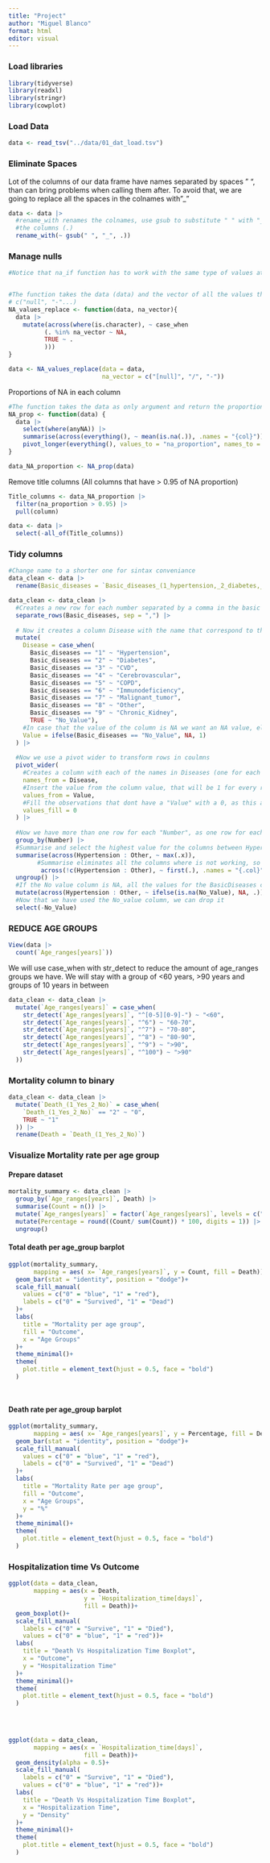 ```yaml
---
title: "Project"
author: "Miguel Blanco"
format: html
editor: visual
---
```


### Load libraries

```r
library(tidyverse)
library(readxl)
library(stringr)
library(cowplot)
```

### Load Data

```r
data <- read_tsv("../data/01_dat_load.tsv")


```

### Eliminate Spaces

Lot of the columns of our data frame have names separated by spaces " ", than can bring problems when calling them after. To avoid that, we are going to replace all the spaces in the colnames with "\_"

```r
data <- data |> 
  #rename_with renames the colnames, use gsub to substitute " " with "_" in all 
  #the columns (.)
  rename_with(~ gsub(" ", "_", .))
```

### Manage nulls

```r

#Notice that na_if function has to work with the same type of values at the time. For example in this df we have both character and numeric values, so we have to do it in 2 times


#The function takes the data (data) and the vector of all the values that we want to be considered as NAs (na_vector). This na_vector should be specified as 
# c("null", "-"...)
NA_values_replace <- function(data, na_vector){
  data |> 
    mutate(across(where(is.character), ~ case_when 
          (. %in% na_vector ~ NA,
          TRUE ~ .
          )))
}

data <- NA_values_replace(data = data, 
                          na_vector = c("[null]", "/", "-"))

```

Proportions of NA in each column

```r

#The function takes the data as only argument and return the proportion of NA values of each column in the data 
NA_prop <- function(data) {
  data |> 
    select(where(anyNA)) |> 
    summarise(across(everything(), ~ mean(is.na(.)), .names = "{col}")) |> 
    pivot_longer(everything(), values_to = "na_proportion", names_to = "column")
}

data_NA_proportion <- NA_prop(data)
```

Remove title columns (All columns that have \> 0.95 of NA proportion)

```r
Title_columns <- data_NA_proportion |> 
  filter(na_proportion > 0.95) |> 
  pull(column)

data <- data |> 
  select(-all_of(Title_columns))
```

### Tidy columns

```r
#Change name to a shorter one for sintax conveniance
data_clean <- data |> 
  rename(Basic_diseases = `Basic_diseases_(1_hypertension,_2_diabetes,_3_cardiovascular_diseases,_4_cerebrovascular_diseases,_5_COPD,_6_immunodeficiency_(such_as_AIDS,_hormone,_immunosuppressant_use_history),_7_malignant_tumor,_8_other_9_chronic_kidney_disease`)
```

```r
data_clean <- data_clean |> 
  #Creates a new row for each number separated by a comma in the basic diseases column. For example if patient 1 have diseases 1,2,3 it will create 3 rows for that patient   with the exact same values in every column except "Basic disease" column, where there will be one row with value 1, other with 2 and other with 3.
  separate_rows(Basic_diseases, sep = ",") |> 
  
  # Now it creates a column Disease with the name that correspond to the number in the   column "Basic Diseases"
  mutate(
    Disease = case_when(
      Basic_diseases == "1" ~ "Hypertension",
      Basic_diseases == "2" ~ "Diabetes",
      Basic_diseases == "3" ~ "CVD",
      Basic_diseases == "4" ~ "Cerebrovascular",
      Basic_diseases == "5" ~ "COPD",
      Basic_diseases == "6" ~ "Immunodeficiency",
      Basic_diseases == "7" ~ "Malignant_tumor",
      Basic_diseases == "8" ~ "Other",
      Basic_diseases == "9" ~ "Chronic_Kidney",
      TRUE ~ "No_Value"),
    #In case that the value of the column is NA we want an NA value, else a 1
    Value = ifelse(Basic_diseases == "No_Value", NA, 1)
  ) |> 
  
  #Now we use a pivot wider to transform rows in coulmns
  pivot_wider(
    #Creates a column with each of the names in Diseases (one for each disease)
    names_from = Disease,
    #Insert the value from the column value, that will be 1 for every row
    values_from = Value,
    #Fill the observations that dont have a "Value" with a 0, as this are the observations that dont have the illness
    values_fill = 0 
  ) |> 
  
  #Now we have more than one row for each "Number", as one row for each number in BasicDisease column was created. Now we want to group those rows so we have only one row per observation
  group_by(Number) |>
  #Summarise and select the highest value for the columns between Hypertension and other (Columns created from BasicDisease column). Only one of the rows will have number 1 for the disease (if the observation had that disease) so we summarising we choose the highest value
  summarise(across(Hypertension : Other, ~ max(.x)),
        #Summarise eliminates all the columns where is not working, so we need to call summarise on all columns so they stay in the final df. Not apply it on the BasicDisease columns so they are not duplicated
         across(!c(Hypertension : Other), ~ first(.), .names = "{.col}")) |>
  ungroup() |> 
  #If the No value column is NA, all the values for the BasicDiseases created columns get NA value
  mutate(across(Hypertension : Other, ~ ifelse(is.na(No_Value), NA, .))) |> 
  #Now that we have used the No_value column, we can drop it 
  select(-No_Value)
```

### REDUCE AGE GROUPS

```r
View(data |> 
  count(`Age_ranges[years]`))
```

We will use case_when with str_detect to reduce the amount of age_ranges groups we have. We will stay with a group of \<60 years, \>90 years and groups of 10 years in between

```r
data_clean <- data_clean |> 
  mutate(`Age_ranges[years]` = case_when(
    str_detect(`Age_ranges[years]`, "^[0-5][0-9]-") ~ "<60",
    str_detect(`Age_ranges[years]`, "^6") ~ "60-70",
    str_detect(`Age_ranges[years]`, "^7") ~ "70-80",
    str_detect(`Age_ranges[years]`, "^8") ~ "80-90",
    str_detect(`Age_ranges[years]`, "^9") ~ ">90",
    str_detect(`Age_ranges[years]`, "^100") ~ ">90"
  ))
```

### Mortality column to binary

```r
data_clean <- data_clean |> 
  mutate(`Death_(1_Yes_2_No)` = case_when(
    `Death_(1_Yes_2_No)` == "2" ~ "0",
    TRUE ~ "1"
  )) |> 
  rename(Death = `Death_(1_Yes_2_No)`)
```

### Visualize Mortality rate per age group

#### Prepare dataset

```r
mortality_summary <- data_clean |> 
  group_by(`Age_ranges[years]`, Death) |> 
  summarise(Count = n()) |>
  mutate(`Age_ranges[years]` = factor(`Age_ranges[years]`, levels = c("<60", "60-70", "70-80","80-90", ">90"))) |> 
  mutate(Percentage = round((Count/ sum(Count)) * 100, digits = 1)) |> 
  ungroup()
```

#### Total death per age_group barplot

```r


ggplot(mortality_summary, 
       mapping = aes( x= `Age_ranges[years]`, y = Count, fill = Death))+
  geom_bar(stat = "identity", position = "dodge")+
  scale_fill_manual(
    values = c("0" = "blue", "1" = "red"),
    labels = c("0" = "Survived", "1" = "Dead")
  )+
  labs(
    title = "Mortality per age group",
    fill = "Outcome",
    x = "Age Groups"
  )+
  theme_minimal()+
  theme(
    plot.title = element_text(hjust = 0.5, face = "bold")
  )




```

#### Death rate per age_group barplot

```r
ggplot(mortality_summary, 
       mapping = aes( x= `Age_ranges[years]`, y = Percentage, fill = Death))+
  geom_bar(stat = "identity", position = "dodge")+
  scale_fill_manual(
    values = c("0" = "blue", "1" = "red"),
    labels = c("0" = "Survived", "1" = "Dead")
  )+
  labs(
    title = "Mortality Rate per age group",
    fill = "Outcome",
    x = "Age Groups",
    y = "%"
  )+
  theme_minimal()+
  theme(
    plot.title = element_text(hjust = 0.5, face = "bold")
  )
```

### Hospitalization time Vs Outcome

```r
ggplot(data = data_clean,
       mapping = aes(x = Death,
                     y = `Hospitalization_time[days]`,
                     fill = Death))+
  geom_boxplot()+
  scale_fill_manual(
    labels = c("0" = "Survive", "1" = "Died"),
    values = c("0" = "blue", "1" = "red"))+
  labs(
    title = "Death Vs Hospitalization Time Boxplot",
    x = "Outcome",
    y = "Hospitalization Time"
  )+
  theme_minimal()+
  theme(
    plot.title = element_text(hjust = 0.5, face = "bold")
  )
  

  
```

```r
ggplot(data = data_clean,
       mapping = aes(x = `Hospitalization_time[days]`,
                     fill = Death))+
  geom_density(alpha = 0.5)+
  scale_fill_manual(
    labels = c("0" = "Survive", "1" = "Died"),
    values = c("0" = "blue", "1" = "red"))+
  labs(
    title = "Death Vs Hospitalization Time Boxplot",
    x = "Hospitalization Time",
    y = "Density"
  )+
  theme_minimal()+
  theme(
    plot.title = element_text(hjust = 0.5, face = "bold")
  )
```
